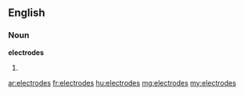 ==English==

===Noun===
'''electrodes'''

# {{plural of|[[electrode]]}}

[[ar:electrodes]]
[[fr:electrodes]]
[[hu:electrodes]]
[[mg:electrodes]]
[[my:electrodes]]